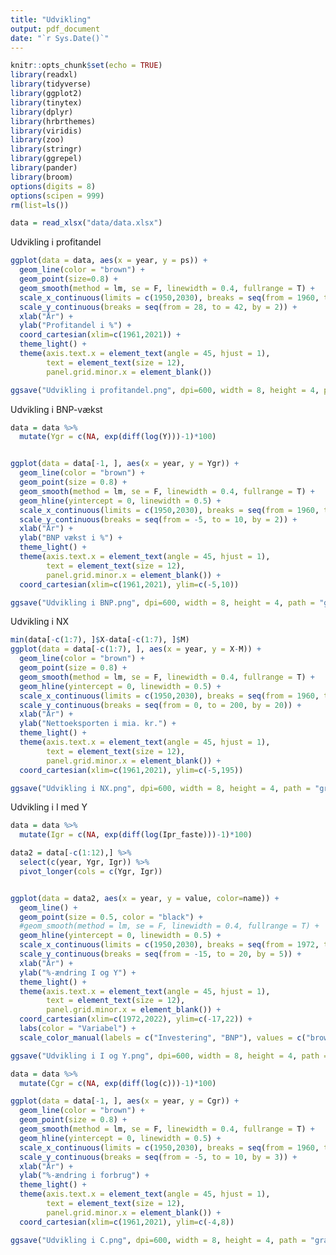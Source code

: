 ```yaml
---
title: "Udvikling"
output: pdf_document
date: "`r Sys.Date()`"
---
```


```r
knitr::opts_chunk$set(echo = TRUE)
library(readxl)
library(tidyverse)
library(ggplot2)
library(tinytex)
library(dplyr)
library(hrbrthemes)
library(viridis)
library(zoo)
library(stringr)
library(ggrepel)
library(pander)
library(broom)
options(digits = 8)
options(scipen = 999)
rm(list=ls())
```

```r
data = read_xlsx("data/data.xlsx")
```


Udvikling i profitandel
```r
ggplot(data = data, aes(x = year, y = ps)) +
  geom_line(color = "brown") +
  geom_point(size=0.8) +
  geom_smooth(method = lm, se = F, linewidth = 0.4, fullrange = T) +
  scale_x_continuous(limits = c(1950,2030), breaks = seq(from = 1960, to = 2022, by = 2)) +
  scale_y_continuous(breaks = seq(from = 28, to = 42, by = 2)) +
  xlab("År") +
  ylab("Profitandel i %") +
  coord_cartesian(xlim=c(1961,2021)) +
  theme_light() +
  theme(axis.text.x = element_text(angle = 45, hjust = 1), 
        text = element_text(size = 12),
        panel.grid.minor.x = element_blank())

ggsave("Udvikling i profitandel.png", dpi=600, width = 8, height = 4, path = "grafer")
```



Udvikling i BNP-vækst
```r
data = data %>%
  mutate(Ygr = c(NA, exp(diff(log(Y)))-1)*100)


ggplot(data = data[-1, ], aes(x = year, y = Ygr)) +
  geom_line(color = "brown") + 
  geom_point(size = 0.8) +
  geom_smooth(method = lm, se = F, linewidth = 0.4, fullrange = T) +
  geom_hline(yintercept = 0, linewidth = 0.5) +
  scale_x_continuous(limits = c(1950,2030), breaks = seq(from = 1960, to = 2022, by = 2)) +
  scale_y_continuous(breaks = seq(from = -5, to = 10, by = 2)) +
  xlab("År") +
  ylab("BNP vækst i %") +
  theme_light() +
  theme(axis.text.x = element_text(angle = 45, hjust = 1), 
        text = element_text(size = 12), 
        panel.grid.minor.x = element_blank()) +
  coord_cartesian(xlim=c(1961,2021), ylim=c(-5,10))

ggsave("Udvikling i BNP.png", dpi=600, width = 8, height = 4, path = "grafer")
```

Udvikling i NX
```r
min(data[-c(1:7), ]$X-data[-c(1:7), ]$M)
ggplot(data = data[-c(1:7), ], aes(x = year, y = X-M)) +
  geom_line(color = "brown") + 
  geom_point(size = 0.8) +
  geom_smooth(method = lm, se = F, linewidth = 0.4, fullrange = T) +
  geom_hline(yintercept = 0, linewidth = 0.5) +
  scale_x_continuous(limits = c(1950,2030), breaks = seq(from = 1960, to = 2022, by = 2)) +
  scale_y_continuous(breaks = seq(from = 0, to = 200, by = 20)) +
  xlab("År") +
  ylab("Nettoeksporten i mia. kr.") +
  theme_light() +
  theme(axis.text.x = element_text(angle = 45, hjust = 1), 
        text = element_text(size = 12), 
        panel.grid.minor.x = element_blank()) +
  coord_cartesian(xlim=c(1961,2021), ylim=c(-5,195))

ggsave("Udvikling i NX.png", dpi=600, width = 8, height = 4, path = "grafer")
```

Udvikling i I med Y
```r
data = data %>%
  mutate(Igr = c(NA, exp(diff(log(Ipr_faste)))-1)*100)

data2 = data[-c(1:12),] %>%
  select(c(year, Ygr, Igr)) %>%
  pivot_longer(cols = c(Ygr, Igr))


ggplot(data = data2, aes(x = year, y = value, color=name)) +
  geom_line() + 
  geom_point(size = 0.5, color = "black") +
  #geom_smooth(method = lm, se = F, linewidth = 0.4, fullrange = T) +
  geom_hline(yintercept = 0, linewidth = 0.5) +
  scale_x_continuous(limits = c(1950,2030), breaks = seq(from = 1972, to = 2022, by = 2)) +
  scale_y_continuous(breaks = seq(from = -15, to = 20, by = 5)) +
  xlab("År") +
  ylab("%-ændring I og Y") +
  theme_light() +
  theme(axis.text.x = element_text(angle = 45, hjust = 1), 
        text = element_text(size = 12), 
        panel.grid.minor.x = element_blank()) +
  coord_cartesian(xlim=c(1972,2022), ylim=c(-17,22)) +
  labs(color = "Variabel") +
  scale_color_manual(labels = c("Investering", "BNP"), values = c("brown", "cyan3"))

ggsave("Udvikling i I og Y.png", dpi=600, width = 8, height = 4, path = "grafer")
```

```r
data = data %>%
  mutate(Cgr = c(NA, exp(diff(log(c)))-1)*100)

ggplot(data = data[-1, ], aes(x = year, y = Cgr)) +
  geom_line(color = "brown") + 
  geom_point(size = 0.8) +
  geom_smooth(method = lm, se = F, linewidth = 0.4, fullrange = T) +
  geom_hline(yintercept = 0, linewidth = 0.5) +
  scale_x_continuous(limits = c(1950,2030), breaks = seq(from = 1960, to = 2022, by = 2)) +
  scale_y_continuous(breaks = seq(from = -5, to = 10, by = 3)) +
  xlab("År") +
  ylab("%-ændring i forbrug") +
  theme_light() +
  theme(axis.text.x = element_text(angle = 45, hjust = 1), 
        text = element_text(size = 12), 
        panel.grid.minor.x = element_blank()) +
  coord_cartesian(xlim=c(1961,2021), ylim=c(-4,8))

ggsave("Udvikling i C.png", dpi=600, width = 8, height = 4, path = "grafer")
```

